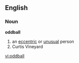 ==English==

===Noun===
'''oddball'''
# an [[eccentric]] or [[unusual]] person
# Curtis Vineyard


[[vi:oddball]]